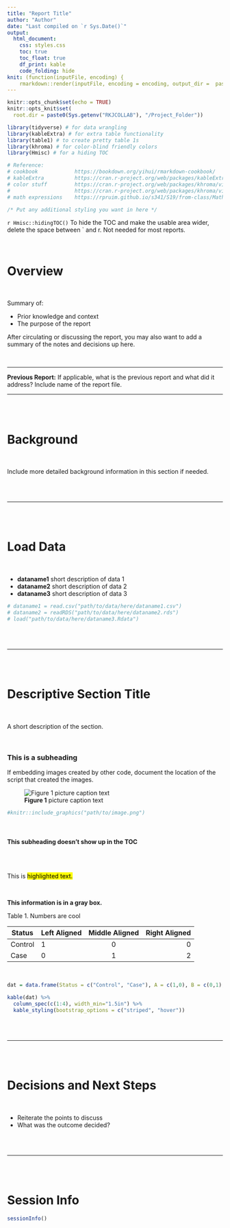 ---
title: "Report Title"
author: "Author"
date: "Last compiled on `r Sys.Date()`"
output: 
  html_document:
    css: styles.css
    toc: true
    toc_float: true
    df_print: kable
    code_folding: hide
knit: (function(inputFile, encoding) {
    rmarkdown::render(inputFile, encoding = encoding, output_dir =  paste0(Sys.getenv("RKJCOLLAB"), "/Project_Folder/reports")) })
---

```{r setup, include=FALSE}
knitr::opts_chunk$set(echo = TRUE)
knitr::opts_knit$set(
  root.dir = paste0(Sys.getenv("RKJCOLLAB"), "/Project_Folder"))

library(tidyverse) # for data wrangling
library(kableExtra) # for extra table functionality
library(table1) # to create pretty table 1s
library(khroma) # for color-blind friendly colors
library(Hmisc) # for a hiding TOC

# Reference:
# cookbook            https://bookdown.org/yihui/rmarkdown-cookbook/
# kableExtra          https://cran.r-project.org/web/packages/kableExtra/vignettes/awesome_table_in_html.html#Overview
# color stuff         https://cran.r-project.org/web/packages/khroma/vignettes/tol.html
#                     https://cran.r-project.org/web/packages/khroma/vignettes/crameri.html
# math expressions    https://rpruim.github.io/s341/S19/from-class/MathinRmd.html

```

```{css, echo=FALSE}
/* Put any additional styling you want in here */
```

` r Hmisc::hidingTOC()` To hide the TOC and make the usable area wider, delete the space between ` and r. Not needed for most reports.

<br>

# **Overview**

<br> 

Summary of:

* Prior knowledge and context
* The purpose of the report

After circulating or discussing the report, you may also want to add a summary of the notes and decisions up here.

<br>

***

**Previous Report:** If applicable, what is the previous report and what did it address? Include name of the report file.

***

<br>
<br>

# **Background**

<br>

Include more detailed background information in this section if needed.

<br>
<br>

***

<br>
<br>

# **Load Data**

<br>

+ **dataname1** short description of data 1
+ **dataname2** short description of data 2
+ **dataname3** short description of data 3

```{r load_data}

# dataname1 = read.csv("path/to/data/here/dataname1.csv")
# dataname2 = readRDS("path/to/data/here/dataname2.rds")
# load("path/to/data/here/dataname3.Rdata")

```

<br>
<br>

***

<br>
<br>

# **Descriptive Section Title**

<br>

A short description of the section.

<br>

### **This is a subheading**

If embedding images created by other code, document the location of the script
that created the images.

![**Figure 1** picture caption text](path/to/image.png)

```{r, out.height = "700px", out.width='700px'}
#knitr::include_graphics("path/to/image.png")
```

<br>

#### **This subheading doesn't show up in the TOC**

<br>

```{r name_chunk}

```

This is <mark> highlighted text. </mark>

<br>

:::: {.graybox data-latex=""}

**This information is in a gray box.**

Table 1. Numbers are cool

| Status    | Left Aligned   | Middle Aligned  | Right Aligned  |
| --------- |:---------------|:---------------:|---------------:|
| Control   | 1              | 0               | 0              | 
| Case      | 0              | 1               | 2              |

::::

<br>

```{r hover-table}

dat = data.frame(Status = c("Control", "Case"), A = c(1,0), B = c(0,1), C = c(0,2))

kable(dat) %>%
  column_spec(c(1:4), width_min="1.5in") %>%
  kable_styling(bootstrap_options = c("striped", "hover"))

```


<br>
<br>

***

<br>
<br>

# **Decisions and Next Steps**

<br>

* Reiterate the points to discuss
* What was the outcome decided?

<br>
<br>

***

<br>
<br>

# **Session Info**

```{r session_info}
sessionInfo()
```
